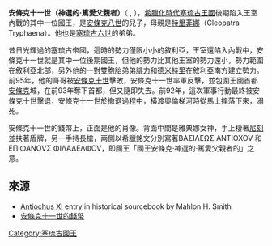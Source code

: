 '''安條克十一世（神選的·篤愛父親者）'''（{{lang-grc|Ἀντίoχoς Ἐπιφανής Φιλοπάτωρ }} , {{bd|?||前92年|catIdx=P}}），[[希臘化時代|希臘化時代]][[塞琉古帝國|塞琉古王國]]後期陷入王室內戰的其中一位國王，是[[安條克八世|安條克八世]]的兒子，母親是[[特里菲娜|特里菲娜]]（Cleopatra Tryphaena）。他也是[[塞琉古六世|塞琉古六世]]的弟弟。

昔日光輝過的塞琉古帝國，這時的勢力僅限小小的敘利亞，王室還陷入內戰中，安條克十一世就是其中一位後期國王，但他的勢力比其他王室的勢力還小，勢力範圍在敘利亞北部，另外他的一對雙胞胎弟弟[[腓力一世_(塞琉古王國)|腓力]]和[[德米特里三世_(塞琉古王國)|德米特里]]在敘利亞南方建立勢力。前95年，他的哥哥被[[安條克十世|安條克十世]]擊敗，安條克十一世率軍反擊，並包圍王國首都[[安條克|安條克]]城，在前93年奪下首都，但又隨即失去。前92年，這次軍事行動最終被安條克十世擊退，安條克十一世於撤退過程中，橫渡奧倫梯河時從馬上摔落下來，溺死。

安條克十一世的錢幣上，正面是他的肖像。背面中間是雅典娜女神，手上棲著[[尼刻|尼刻]]並扶著盾牌，另一手持長槍，兩側以希臘銘文分別寫著BAΣΙΛΕΩΣ ANTIOXOV 和EΠΙΦΑΝΟVΣ ΦΙΛΑΔΕΛΦOV，即國王「國王安條克·神選的·篤愛父親者的」之意。 
== 來源==
* [http://virtualreligion.net/iho/antiochus_11.html Antiochus XI] {{Wayback|url=http://virtualreligion.net/iho/antiochus_11.html |date=20191009004250 }} entry in historical sourcebook by Mahlon H. Smith
* [http://guberman.blogspot.com/2009_07_06_archive.html 安條克十一世的錢幣] {{Wayback|url=http://guberman.blogspot.com/2009_07_06_archive.html |date=20210117191216 }}

{{s-start}}
{{s-hou|[[塞琉古帝國|塞琉古王朝]]||?||前92年}}
{{s-bef|before=[[塞琉古六世|塞琉古六世]]}}
{{s-ttl|title=[[塞琉古帝國|塞琉古國王]]|years=前95年–前92年<br>與[[安條克十世|安條克十世]]內戰}}
{{s-aft|after=[[腓力一世_(塞琉古王國)|腓力一世]]}}
{{end}}

{{希臘化時代統治者}}
{{歐洲歷史小作品}}
[[Category:塞琉古國王|Category:塞琉古國王]]